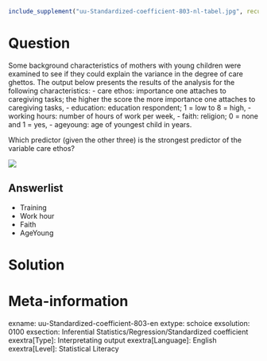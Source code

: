 ```r
include_supplement("uu-Standardized-coefficient-803-nl-tabel.jpg", recursive = TRUE)
```

Question
========
Some background characteristics of mothers with young children were examined to see if they could explain the variance in the degree of care ghettos. The output below presents the results of the analysis for the following characteristics:
- care ethos: importance one attaches to caregiving tasks; the higher the score the more importance one attaches to caregiving tasks,
- education: education respondent; 1 = low to 8 = high,
- working hours: number of hours of work per week,
- faith: religion; 0 = none and 1 = yes,
- ageyoung: age of youngest child in years.

Which predictor (given the other three) is the strongest predictor of the variable care ethos?


![](uu-Standardized-coefficient-803-nl-tabel.jpg)

Answerlist
----------
* Training
* Work hour
* Faith
* AgeYoung


Solution
========

Meta-information
================
exname: uu-Standardized-coefficient-803-en
extype: schoice
exsolution: 0100
exsection: Inferential Statistics/Regression/Standardized coefficient
exextra[Type]: Interpretating output
exextra[Language]: English
exextra[Level]: Statistical Literacy
